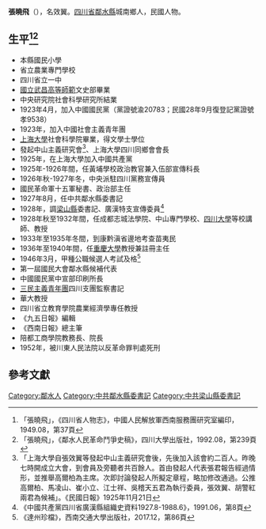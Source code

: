 {{Infobox Officeholder
|姓名=張曉飛
|圖像= 
|圖像大小=200px
|圖像說明=  
|字    = 名效翼
|號    = 
|別名    = 
|出生日期 = 1899年？月？日
|出生地點 = 
|逝世日期 = {{Death year and age|1952|1899}}
|逝世地點 = 
|死因    = 
|墓地    = 
|籍貫    = [[四川省|四川省]][[鄰水縣|鄰水縣]]
|政黨    = 
|parents  = 
|配偶   =
|伴侶    = 
|relatives  =  
|children  =  
|著作    = 
|past    = 
}}
'''張曉飛'''（{{bd|1899年||1952年|}}），名效翼。[[四川省|四川省]][[鄰水縣|鄰水縣]]城南鄉人，民國人物。
 
== 生平<ref>「張曉飛」，《四川省人物志》，中國人民解放軍西南服務團研究室編印，1949.08，第37頁</ref><ref>「張曉飛」，《鄰水人民革命鬥爭史稿》，四川大學出版社，1992.08，第239頁</ref> ==
* 本縣國民小學
* 省立農業專門學校
* 四川省立一中
* [[國立武昌高等師範|國立武昌高等師範]]文史部畢業
* 中央研究院社會科學研究所結業
* 1923年4月，加入中國國民黨（黨證號渝20783；民國28年9月復登記黨證號孝9538）
* 1923年，加入中國社會主義青年團
* [[上海大學|上海大學]]社會科學院畢業，得文學士學位
* 發起中山主義研究會<ref>「上海大學自張效翼等發起中山主義研究會後，先後加入該會約二百人。昨晚七時開成立大會，到會員及旁聽者共百餘人。首由發起人代表張君報告經過情形，並推舉高爾柏為主席。次即討論發起人所擬定章程，略加修改通過。公推高爾柏、馬凌山、崔小立、江士祥、吳稽天五君為執行委員，張效翼、胡警紅兩君為候補」。《民國日報》1925年11月21日</ref>、上海大學四川同鄉會會長
* 1925年，在上海大學加入中國共產黨
* 1925年-1926年間，任黃埔學校政治教官兼入伍部宣傳科長
* 1926年秋-1927年冬，中央派駐四川黨務宣傳員
* 國民革命軍十五軍秘書、政治部主任
* 1927年8月，任中共鄰水縣委書記
* 1928年，調[[梁山縣|梁山縣]]委書記、廣漢特支宣傳委員<ref>《中國共產黨四川省廣漢縣組織史資料1927.8-1988.6》，1991.06，第8頁</ref>
* 1928年秋至1932年間，任成都志城法學院、中山專門學校、[[四川大學|四川大學]]等校講師、教授
* 1933年至1935年冬間，到康黔滇省邊地考查苗夷民
* 1936年至1940年間，任[[重慶大學|重慶大學]]教授兼註冊主任
* 1946年3月，甲種公職候選人考試及格<ref>《達州珍檔》，西南交通大學出版社，2017.12，第86頁</ref>
* 第一屆國民大會鄰水縣候補代表
* 中國國民黨中宣部印刷所長
* [[三民主義青年團|三民主義青年團]]四川支團監察書記
* 華大教授
* 四川省立教育學院農業經濟學專任教授
* 《九五日報》編輯
* 《西南日報》總主筆
* 陪都工商學院教務長、院長
* 1952年，被川東人民法院以反革命罪判處死刑
== 參考文獻 ==
{{reflist}}
[[Category:鄰水人|Category:鄰水人]]
[[Category:中共鄰水縣委書記|Category:中共鄰水縣委書記]]
[[Category:中共梁山縣委書記|Category:中共梁山縣委書記]]
